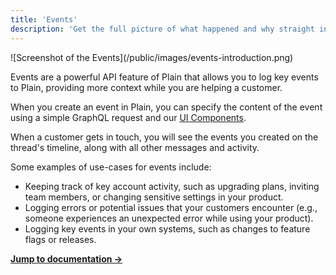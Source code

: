```yaml
---
title: 'Events'
description: 'Get the full picture of what happened and why straight in Plain.'
---
```


<Frame>![Screenshot of the Events](/public/images/events-introduction.png)</Frame>

Events are a powerful API feature of Plain that allows you to log key events to Plain, providing more context while you are helping a customer.

When you create an event in Plain, you can specify the content of the event using a simple GraphQL request and our [UI Components](/api-reference/ui-components).

When a customer gets in touch, you will see the events you created on the thread's timeline, along with all other messages and activity.

Some examples of use-cases for events include:

- Keeping track of key account activity, such as upgrading plans, inviting team members, or changing sensitive settings in your product.
- Logging errors or potential issues that your customers encounter (e.g., someone experiences an unexpected error while using your product).
- Logging key events in your own systems, such as changes to feature flags or releases.

[**Jump to documentation →**](/api-reference/graphql/events)
